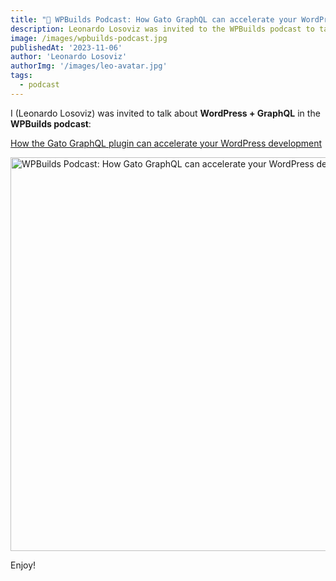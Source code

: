 ```yaml
---
title: "🎤 WPBuilds Podcast: How Gato GraphQL can accelerate your WordPress development"
description: Leonardo Losoviz was invited to the WPBuilds podcast to talk about WordPress + GraphQL
image: /images/wpbuilds-podcast.jpg
publishedAt: '2023-11-06'
author: 'Leonardo Losoviz'
authorImg: '/images/leo-avatar.jpg'
tags:
  - podcast
---
```


I (Leonardo Losoviz) was invited to talk about **WordPress + GraphQL** in the **WPBuilds podcast**:

[How the Gato GraphQL plugin can accelerate your WordPress development](https://wpbuilds.com/2023/11/02/348-how-the-gato-graphql-plugin-can-accelerate-your-wordpress-development/)

<a href="https://wpbuilds.com/2023/11/02/348-how-the-gato-graphql-plugin-can-accelerate-your-wordpress-development/">

<Image
  src="/images/wpbuilds-podcast.jpg"
  width="1200"
  height="630"
  alt="WPBuilds Podcast: How Gato GraphQL can accelerate your WordPress development"
  caption="WPBuilds Podcast: How Gato GraphQL can accelerate your WordPress development"
/>

</a>

Enjoy!

